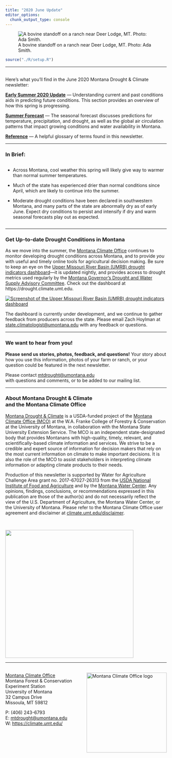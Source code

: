 ```yaml
---
title: "2020 June Update"
editor_options: 
  chunk_output_type: console
---
```


![A bovine standoff on a ranch near Deer Lodge, MT. Photo: Ada Smith.](./img/ada_smith_standoff.jpg)

```r
source("./R/setup.R")
```

---

## {-}
Here's what you'll find in the June 2020 Montana Drought & Climate newsletter:

[**Early Summer 2020 Update**](./review.html) --- Understanding current and past conditions aids in predicting future conditions. This section provides an overview of how this spring is progressing.

[**Summer Forecast**](./forecast.html) --- The seasonal forecast discusses predictions for temperature, precipitation, and drought, as well as the global air circulation patterns that impact growing conditions and water availability in Montana.

[**Reference**](./reference.html) --- A helpful glossary of terms found in this newsletter.

---

### In Brief:{-}

<div style="-webkit-columns: 2 300px;-moz-columns: 2 300px;columns: 2 300px;">
* Across Montana, cool weather this spring will likely give way to warmer than normal summer temperatures.

* Much of the state has experienced drier than normal conditions since April, which are likely to continue into the summer.

* Moderate drought conditions have been declared in southwestern Montana, and many parts of the state are abnormally dry as of early June. Expect dry conditions to persist and intensify if dry and warm seasonal forecasts play out as expected.

</div>

-----

### Get Up-to-date Drought Conditions in Montana {-}

As we move into the summer, the [Montana Climate Office](https://climate.umt.edu/) continues to monitor developing drought conditions across Montana, and to provide *you* with useful and timely online tools for agricultural decision making. Be sure to keep an eye on the [Upper Missouri River Basin (UMRB) drought indicators dashboard](https://drought.climate.umt.edu)---it is updated nightly, and provides access to drought metrics used regularly by the [Montana Governor’s Drought and Water Supply Advisory Committee](http://dnrc.mt.gov/divisions/water/drought-management/drought-committee/monitoring-sub-committee-msc). Check out the dashboard at https://drought.climate.umt.edu.

[![](./img/drought_dashboard.jpg "Screenshot of the Upper Missouri River Basin (UMRB) drought indicators dashboard")](https://drought.climate.umt.edu)

The dashboard is currently under development, and we continue to gather feedback from producers across the state. Please email Zach Hoylman at [state.climatologist@umontana.edu](mailto:state.climatologist@umontana.edu) with any feedback or questions.

-----


### We want to hear from you! {-}
**Please send us stories, photos, feedback, and questions!** Your story about how you use this information, photos of your farm or ranch, or your question could be featured in the next newsletter.

Please contact [mtdrought@umontana.edu](mailto:mtdrought@umontana.edu)<br> with questions and comments, or to be added to our mailing list.

-----

### About **Montana Drought & Climate**<br>and the **Montana Climate Office** {-}
[Montana Drought & Climate](https://climate.umt.edu/mtdrought/) is a USDA-funded project of the [Montana Climate Office (MCO)](https://climate.umt.edu/) at the W.A. Franke College of Forestry & Conservation at the University of Montana, in collaboration with the Montana State University Extension Service. The MCO is an independent state-designated body that provides Montanans with high-quality, timely, relevant, and scientifically-based climate information and services. We strive to be a credible and expert source of information for decision makers that rely on the most current information on climate to make important decisions. It is also the role of the MCO to assist stakeholders in interpreting climate information or adapting climate products to their needs.

Production of this newsletter is supported by Water for Agriculture Challenge Area grant no. 2017-67027-26313 from the [USDA National Institute of Food and Agriculture](https://nifa.usda.gov/) and by the [Montana Water Center](https://www.montanawatercenter.org/). Any opinions, findings, conclusions, or recommendations expressed in this publication are those of the author(s) and do not necessarily reflect the view of the U.S. Department of Agriculture, the Montana Water Center, or the University of Montana. Please refer to the Montana Climate Office user agreement and disclaimer at [climate.umt.edu/disclaimer](https://climate.umt.edu/disclaimer/).

<br>
<div style="text-align: left;">
![](./img/NIFA_logo.jpg){style="width:400px;"}
</div>

-----

<br>
<a href="https://climate.umt.edu/" target="_blank">
  <img src="./img/MCO_logo.svg" alt="Montana Climate Office logo" style="width:250px;float:right;">
</a>
[Montana Climate Office](https://climate.umt.edu/)<br>
Montana Forest & Conservation Experiment Station<br>
University of Montana<br>
32 Campus Drive<br>
Missoula, MT 59812<br>

P: (406) 243-6793<br>
E: [mtdrought@umontana.edu](mailto:mtdrought@umontana.edu)<br>
W: [https://climate.umt.edu/](https://climate.umt.edu/)
